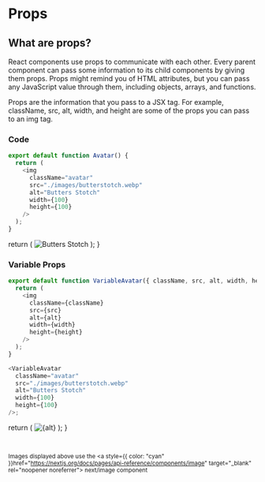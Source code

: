 # Props

## What are props?

React components use props to communicate with each other. Every parent component can pass some information to its child components by giving them props. Props might remind you of HTML attributes, but you can pass any JavaScript value through them, including objects, arrays, and functions.

Props are the information that you pass to a JSX tag. For example, className, src, alt, width, and height are some of the props you can pass to an img tag.

### Code

```js filename="demo.js" {3} copy
export default function Avatar() {
  return (
    <img
      className="avatar"
      src="./images/butterstotch.webp"
      alt="Butters Stotch"
      width={100}
      height={100}
    />
  );
}
```


  return (
    <Image
      className="avatar"
      src={butters}
      alt="Butters Stotch"
      width={100}
      height={100}
    />
  );
}

<Avatar />

### Variable Props

```js filename="variable.js" {3} copy
export default function VariableAvatar({ className, src, alt, width, height }) {
  return (
    <img
      className={className}
      src={src}
      alt={alt}
      width={width}
      height={height}
    />
  );
}

<VariableAvatar
  className="avatar"
  src="./images/butterstotch.webp"
  alt="Butters Stotch"
  width={100}
  height={100}
/>;
```

  return (
    <Image
      className={className}
      src={src}
      alt={alt}
      width={width}
      height={height}
    />
  );
}

<VariableAvatar
  className="avatar"
  src={butters}
  alt="Butters Stotch"
  width={100}
  height={100}
/>

<br />

<div>
<small style={{fontStyle: "italic"}}>

Images displayed above use the <a style={{ color: "cyan" }}href="https://nextjs.org/docs/pages/api-reference/components/image" target="\_blank" rel="noopener noreferrer"> next/image</a> component

</small>

</div>
